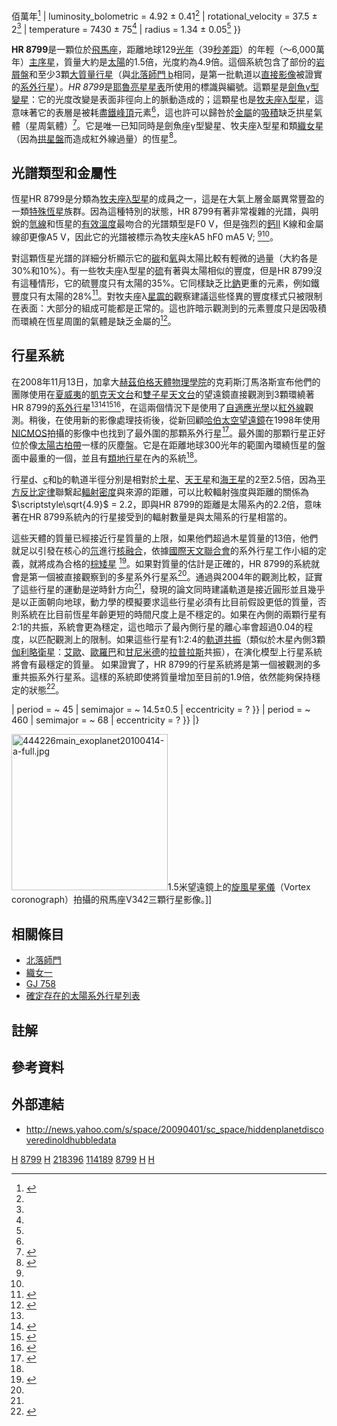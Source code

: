 {{noteTA
|G1=天文学
}}
{{Starbox begin
| name = [[亮星星表|HR]] 8799
}}
{{Starbox image
| image =
| caption = HR 8799（中間水漬斑點）和HR 8799d（底部）、HR 8799c（右上）、HR 8799b（左上）、HR 8799e（右）
}}
{{Starbox observe
| epoch = [[J2000.0|J2000.0]]
| equinox = [[J2000.0|J2000.0]] ([[國際天球参考系統|ICRS]])
| constell = [[飛馬座|飛馬座]]
| ra = {{RA|23|07|28.7150}}<ref name=sb>{{SIMBAD link|HR+8799|V* V342 Peg  -- Variable Star of gamma Dor type}}, entry, [[SIMBAD|SIMBAD]].  Accessed on line November 14, 2008.</ref>
| dec = {{DEC|+21|08|03.302}}<ref name=sb />
| appmag_v = 5.964<ref name=sb />
}}
{{Starbox character
| class = kA5 hF0 mA5 V; λ Boo<ref name="Gray1999">{{cite journal|title=HR 8799: A Link between γ Doradus Variables and λ Bootis Stars|url=https://archive.org/details/sim_astronomical-journal_1999-12_118_6/page/2993|author=Gray, R.O. and Kaye, A.B.|year=1999|journal=[[The_Astronomical_Journal|The Astronomical Journal]]|volume=118|issue=6|pages=2993–2996|doi=10.1086/301134|bibcode=1999AJ....118.2993G}}</ref><ref name="Kaye1999">{{cite journal|title=Gamma Doradus Stars: Defining a New Class of Pulsating Variables|author=Kaye, A.B. ''et al.''|year=1999|journal=[[PASP|PASP]]|volume=111|issue=761|pages=840–844|bibcode=1999PASP..111..840K|doi=10.1086/316399}}</ref>
| u-b = −0.04<ref name=bsc1>[http://webviz.u-strasbg.fr/viz-bin/VizieR-5?-out.add=.&-source=V/50/catalog&recno=8799 HR 8799], database entry, The Bright Star Catalogue,  5th Revised Ed. (Preliminary Version), D. Hoffleit and W. H. Warren, Jr., [[Centre_de_Données_astronomiques_de_Strasbourg|CDS]] ID [http://vizier.u-strasbg.fr/viz-bin/Cat?V/50 V/50].  Accessed on line November 14, 2008.</ref>
| b-v = 0.234<ref name=sb />
| variable = [[劍魚γ型變星|劍魚γ型變星]]<ref name=sb />
}}
{{Starbox astrometry
| radial_v = −11.5 ± 2<ref name=sb />
| prop_mo_ra = 107.93 ± 0.60<ref name="vanLeeuwen2007">{{cite web|url=http://webviz.u-strasbg.fr/viz-bin/VizieR-5?-out.add=.&-source=I/311/hip2&recno=113804|title=HIP 114189|work=Hipparcos, the New Reduction|author=van Leeuwen, F.|year=2007|accessdate=2008-10-13}}</ref>
| prop_mo_dec = −49.63 ± 0.46<ref name="vanLeeuwen2007" />
| parallax = 25.38
| p_error = 0.70
| parallax_footnote = <ref name="vanLeeuwen2007" />
| absmag_v = 2.98 ± 0.08<ref name="Gray1999" />
}}
{{Starbox detail
| mass = 1.47 ± 0.30<ref name="Gray1999" />
| metal = [M/H] = −0.47 ± 0.10<ref name="Gray1999" /><ref group="note">這顆恆星屬於[[牧夫座λ型|牧夫座λ型]]的[[特殊恆星|特殊恆星]]，因此觀測到的豐度可能不能反映整個恆星的豐度。</ref>
| gravity = 4.35 ± 0.05<ref name="Gray1999" />
| age = 60{{±|100|30}}佰萬年<ref name="epe">{{cite web|url=http://exoplanet.eu/star.php?st=HR+8799|title=Notes for star HR 8799|work=The Extrasolar Planets Encyclopaedia|author=Schneider, J.|accessdate=2008-10-13}}</ref>
| luminosity_bolometric = 4.92 ± 0.41<ref name="Gray1999" />
| rotational_velocity = 37.5 ± 2<ref name="Gray1999" />
| temperature = 7430 ± 75<ref name="Gray1999" />
| radius = 1.34 ± 0.05<ref name="Gray1999" />
}}
{{Starbox catalog
| names = [[GCVS|V342 Pegasi]], [[Bonner_Durchmusterung|BD]]+20 5278,  [[Fifth_Fundamental_Catalogue|FK5]] 3850, [[Boss_General_Catalogue|GC]] 32209, [[Henry_Draper_catalogue|HD]] 218396, [[Hipparcos_catalogue|HIP]] 114189, [[PPM_Star_Catalogue|PPM]] 115157, [[Smithsonian_Astrophysical_Observatory_Star_Catalog|SAO]] 91022, [[Tycho_Catalogue|TYC]] 1718-2350-1.<ref name=sb />
}}
{{Starbox reference
| Simbad = HR+8799
| EPE = HR+8799
}}
{{Starbox end}}

'''HR 8799'''是一顆位於[[飛馬座|飛馬座]]，距離地球129[[光年|光年]]（39[[秒差距|秒差距]]）的年輕（～6,000萬年）[[主序星|主序星]]，質量大約是[[太陽|太陽]]的1.5倍，光度約為4.9倍。這個系統包含了部份的[[岩屑盤|岩屑盤]]和至少3顆[[氣體巨星|大質量行星]]（與[[北落師門_b|北落師門 b]]相同，是第一批軌道以[[直接影像|直接影像]]被證實的[[系外行星|系外行星]]）。''HR 8799''是[[亮星星表|耶魯亮星星表]]所使用的標識與編號。這顆星是[[劍魚γ型變星|劍魚γ型變星]]：它的光度改變是表面非徑向上的脈動造成的；這顆星也是[[牧夫座λ型星|牧夫座λ型星]]，這意味著它的表層是被耗盡[[鐵峰頂|鐵峰頂]]元素<ref name="Gray1999" />，這也許可以歸咎於[[金屬量|金屬]]的[[吸積|吸積]]缺乏拱星氣體（星周氣體）<ref>{{cite journal|title=A Spectroscopic Search for λ Bootis and Other Peculiar A-Type Stars in Intermediate-Age Open Clusters|url=https://archive.org/details/sim_astronomical-journal_2002-08_124_2/page/989|author=Gray, R.O. and Corbally, C.J.|year=2002|journal=[[The_Astronomical_Journal|The Astronomical Journal]]|volume=124|issue=2|pages=989–1000|doi=10.1086/341609|bibcode=2002AJ....124..989G}}</ref>。它是唯一已知同時是劍魚座γ型變星、牧夫座λ型星和類[[織女|織女]]星（因為[[星周盤|拱星盤]]而造成紅外線過量）的恆星<ref name="Marois2008">{{cite journal |last=Marois |first=Christian |authorlink= |coauthors=''et al.'' |title=Direct Imaging of Multiple Planets Orbiting the Star HR 8799 |journal=[[Science_(journal)|Science]] |volume=322 |issue=5906 |pages=1348–1352 |doi=10.1126/science.1166585 |url=http://fr.arxiv.org/abs/0811.2606 |accessdate= |quote= |date=November 2008 |author= |archive-url=https://web.archive.org/web/20160602025229/http://fr.arxiv.org/abs/0811.2606 |archive-date=2016-06-02 |dead-url=yes }}</ref>。

== 光譜類型和金屬性 ==
恆星HR 8799是分類為[[牧夫座λ型星|牧夫座λ型星]]的成員之一，這是在大氣上層金屬異常豐盈的一類[[特殊恆星|特殊恆星]]族群。因為這種特別的狀態，HR 8799有著非常複雜的光譜，與明銳的[[氫線|氫線]]和恆星的[[有效溫度|有效溫度]]最吻合的光譜類型是F0 V，但是強烈的[[鈣|鈣]]II K線和金屬線卻更像A5 V，因此它的光譜被標示為牧夫座kA5 hF0 mA5 V; <ref name="Gray1999" /><ref name="Kaye1999" />。

對這顆恆星光譜的詳細分析顯示它的[[碳|碳]]和[[氧|氧]]與太陽比較有輕微的過量（大約各是30%和10%）。有一些牧夫座λ型星的[[硫|硫]]有著與太陽相似的豐度，但是HR 8799沒有這種情形，它的硫豐度只有太陽的35%。它同樣缺乏比[[鈉|鈉]]更重的元素，例如鐵豐度只有太陽的28%<ref>{{cite journal|title=λ Bootis-Like Abundances in the Vega-Like, γ Doradus Type-Pulsator HD 218396|author=Kozo, Sadakane|year=2006|journal=Publications of the Astronomical Society of Japan|volume=58|issue=6|pages=1023–1032|url=http://pasj.asj.or.jp/v58/n6/580611/580611-frame.html|bibcode=2006PASJ...58.1023S}}</ref>。對牧夫座λ[[星震學|星震的]]觀察建議這些怪異的豐度樣式只被限制在表面：大部分的組成可能都是正常的。這也許暗示觀測到的元素豐度只是因吸積而環繞在恆星周圍的氣體是缺乏金屬的<ref>{{cite journal|title=Pulsation in λ Bootis stars|author=Paunzen, E. ''et al.''|year=1998|journal=[[Astronomy_and_Astrophysics|Astronomy and Astrophysics]]|volume=335|pages=533–538|url=http://aa.springer.de/bibs/8335002/2300533/small.htm|bibcode=1998A&A...335..533P}}</ref>。

== 行星系統 ==

在2008年11月13日，加拿大[[赫茲伯格天體物理學院|赫茲伯格天體物理學院]]的克莉斯汀馬洛斯宣布他們的團隊使用在[[夏威夷|夏威夷]]的[[凱克天文台|凱克天文台]]和[[雙子星天文台|雙子星天文台]]的望遠鏡直接觀測到3顆環繞著HR 8799的[[系外行星|系外行星]]<ref name="Marois2008" /><ref name="Gemini2008">{{cite press release|url=http://www.gemini.edu/node/11151|title=Gemini Releases Historic Discovery Image of Planetary First Family|publisher=Gemini Observatory|date=2008-11-13|accessdate=2008-11-13}}</ref><ref name="Keck2008">{{cite press release|url=http://www.keckobservatory.org/article.php?id=231|title=Astronomers capture first images of newly-discovered solar system|publisher=W. M. Keck Observatory|date=2008-11-13|accessdate=2008-11-13|deadurl=yes|archiveurl=https://web.archive.org/web/20131126160805/http://www.keckobservatory.org/article.php?id=231|archivedate=2013-11-26}}</ref><ref name="WashPost Achenbach">{{cite news|title=Scientists Publish First Direct Images of Extrasolar Planets|author=Joel Achenbach|work=[[The_Washington_Post|The Washington Post]]|publisher=[[The_Washington_Post_Company|The Washington Post Company]]|date=2008-11-13|accessdate=2008-11-13|url=http://www.washingtonpost.com/wp-dyn/content/article/2008/11/13/AR2008111302267.html}}</ref>，在這兩個情況下是使用了[[自適應光學|自適應光學]]以[[紅外線|紅外線]]觀測。稍後，在使用新的影像處理技術後，從新回顧[[哈伯太空望遠鏡|哈伯太空望遠鏡]]在1998年使用[[近紅外線照相機和多目標分光儀|NICMOS]]拍攝的影像中也找到了最外圍的那顆系外行星<ref>{{cite web
  | last = Villard
  | first = Ray 
  | authorlink = 
  | coauthors = Lafreniere, David 
  | title = Hubble Finds Hidden Exoplanet in Archival Data
  | work = [http://hubblesite.org/newscenter/ HubbleSite NewsCenter]
  | publisher = [[NASA|NASA]]
  | date = April 1, 2009
  | url = http://hubblesite.org/newscenter/archive/releases/2009/15/full/
  | accessdate = 2009-04-03}}</ref>。最外圍的那顆行星正好位於像[[太陽|太陽]][[古柏帶|古柏帶]]一樣的灰塵盤。它是在距離地球300光年的範圍內環繞恆星的盤面中最重的一個，並且有[[類地行星|類地行星]]在內的系統<ref name="Keck2008" />。

行星[[HR_8799_d|d]]、[[HR_8799_c|c]]和[[HR_8799_b|b]]的軌道半徑分別是相對於[[土星|土星]]、[[天王星|天王星]]和[[海王星|海王星]]的2至2.5倍，因為[[平方反比定律#光和其他電磁波輻射|平方反比定律]]聯繫起[[電磁輻射|輻射]][[密度|密度]]與來源的距離，可以比較輻射強度與距離的關係為<math>\scriptstyle\sqrt{4.9}</math> = 2.2，即與HR 8799的距離是太陽系內的2.2倍，意味著在HR 8799系統內的行星接受到的輻射數量是與太陽系的行星相當的。

這些天體的質量已經接近行星質量的上限，如果他們超過木星質量的13倍，他們就足以引發在核心的[[氘|氘]]進行[[核融合|核融合]]，依據[[國際天文聯合會|國際天文聯合會]]的系外行星工作小組的定義，就將成為合格的[[棕矮星|棕矮星]] <ref>{{cite web|url=http://www.dtm.ciw.edu/boss/definition.html|title=Definition of a "Planet"|publisher=Working Group on Extrasolar Planets (WGESP) of the International Astronomical Union|accessdate=2008-11-16|deadurl=yes|archiveurl=https://web.archive.org/web/20060916161707/http://www.dtm.ciw.edu/boss/definition.html|archivedate=2006-09-16}}</ref>。如果對質量的估計是正確的，HR 8799的系統就會是第一個被直接觀察到的多星系外行星系<ref name="Gemini2008" />。通過與2004年的觀測比較，証實了這些行星的運動是逆時針方向<ref name="Marois2008"/>，發現的論文同時建議軌道是接近圓形並且幾乎是以正面朝向地球，動力學的模擬要求這些行星必須有比目前假設更低的質量，否則系統在比目前恆星年齡更短的時間尺度上是不穩定的。如果在內側的兩顆行星有2:1的共振，系統會更為穩定，這也暗示了最內側行星的離心率會超過0.04的程度，以匹配觀測上的限制。如果這些行星有1:2:4的[[軌道共振|軌道共振]]（類似於木星內側3顆[[伽利略衛星|伽利略衛星]]：[[木衛一|艾歐]]、[[木衛二|歐羅巴]]和[[木衛三|甘尼米德]]的[[拉普拉斯|拉普拉斯]]共振），在演化模型上行星系統將會有最穩定的質量。 如果證實了，HR 8799的行星系統將是第一個被觀測的多重共振系外行星系。這樣的系統即使將質量增加至目前的1.9倍，依然能夠保持穩定的狀態<ref name="Fabrycky2008">{{cite arxiv |eprint=0812.0011 |class=astro-ph |title=Stability of the directly imaged multiplanet system HR 8799: resonance and masses |author=Fabrycky, D.C. and Murray-Clay, R.A. |accessdate=2008-12-02|date=December 1, 2008}}</ref>。

{{PlanetboxOrbit begin
| table_ref=<ref name="epe" /><ref name="Marois2008" />
| period_unit=年
}}
{{OrbitboxPlanet
| exoplanet = [[HR_8799_e|e]]
| mass = 7{{±|3|2}}
| period = ~ 45
| semimajor = ~ 14.5±0.5
| eccentricity = ?
}}
{{OrbitboxPlanet
| exoplanet = [[HR_8799_d|d]]
| mass = 10±3
| period = ~ 100
| semimajor = ~ 24
| eccentricity = >0.04<ref name="Fabrycky2008" /><ref group="note">這樣的離心率是以[[HR_8799_c|HR 8799 c]]有著2:1的軌道共振，而仍能穩定的限制所建議的。</ref>
}}
{{OrbitboxPlanet
| exoplanet = [[HR_8799_c|c]]
| mass = 10±3
| period = ~ 190
| semimajor = ~ 38
| eccentricity = ?
}}
{{OrbitboxPlanet
| exoplanet = [[HR_8799_b|b]]
| mass = 7{{±|4|2}}
| period = ~ 460
| semimajor = ~ 68
| eccentricity = ?
}}
{{OrbitboxPlanet disk
| disk = Dust disk
| periapsis = 75
}}
|}

[[File:444226main_exoplanet20100414-a-full.jpg|250px]]1.5米望遠鏡上的[[旋風星冕儀|旋風星冕儀]]（Vortex coronograph）拍攝的飛馬座V342三顆行星影像。]]

== 相關條目 ==
* [[北落師門|北落師門]]
* [[織女一|織女一]]
* [[GJ_758|GJ 758]]
* [[確定存在的太陽系外行星列表|確定存在的太陽系外行星列表]]

== 註解 ==
<references group="note" />

== 參考資料 ==
{{reflist|2}}

== 外部連結 ==
{{commons category-inline|HR 8799}}
*http://news.yahoo.com/s/space/20090401/sc_space/hiddenplanetdiscoveredinoldhubbledata

{{HR 8799}}
{{飞马座恒星}}
{{Sky|23|07|28.7150|+|21|08|03.302|129}}

[[Category:A-型主序星|H]]
[[Category:劍魚γ型變星|8799]]
[[Category:飛馬座|H]]
[[Category:HD和HDE天體|218396]]
[[Category:HIP天體|114189]]
[[Category:HR天體|8799]]
[[Category:牧夫座λ型星|H]]
[[Category:行星系|H]]